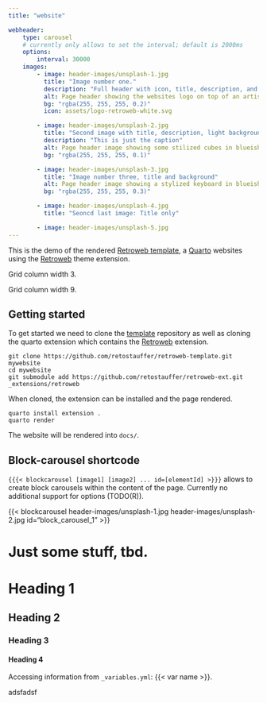 ```yaml
---
title: "website"

webheader:
    type: carousel
    # currently only allows to set the interval; default is 2000ms
    options:
        interval: 30000
    images:
        - image: header-images/unsplash-1.jpg
          title: "Image number one."
          description: "Full header with icon, title, description, and background color."
          alt: Page header showing the websites logo on top of an artistic blueish background.
          bg: "rgba(255, 255, 255, 0.2)"
          icon: assets/logo-retroweb-white.svg

        - image: header-images/unsplash-2.jpg
          title: "Second image with title, description, light background, without an icon."
          description: "This is just the caption"
          alt: Page header image showing some stilized cubes in blueish color.
          bg: "rgba(255, 255, 255, 0.1)"

        - image: header-images/unsplash-3.jpg
          title: "Image number three, title and background"
          alt: Page header image showing a stylized keyboard in blueish color.
          bg: "rgba(255, 255, 255, 0.3)"

        - image: header-images/unsplash-4.jpg
          title: "Seoncd last image: Title only"

        - image: header-images/unsplash-5.jpg
---
```



This is the demo of the rendered [Retroweb template](rwt), a 
[Quarto](quarto) websites using the [Retroweb](rwe) theme extension.


:::: {.grid}
::: {.g-col-3}
Grid column width 3.
:::
::: {.g-col-9}
Grid column width 9.
:::
::::

## Getting started

To get started we need to clone the [template](wrt) repository as well
as cloning the quarto extension which contains the [Retroweb](wre) extension.

```
git clone https://github.com/retostauffer/retroweb-template.git mywebsite
cd mywebsite
git submodule add https://github.com/retostauffer/retroweb-ext.git _extensions/retroweb
```

When cloned, the extension can be installed and the page rendered.

```
quarto install extension .
quarto render
```

The website will be rendered into `docs/`.


## Block-carousel shortcode

`{{{< blockcarousel [image1] [image2] ... id=[elementId] >}}}` allows to create block
carousels within the content of the page. Currently no additional support for
options (TODO(R)).

<!-- bootstrap 5 image carousel -->
{{< blockcarousel header-images/unsplash-1.jpg header-images/unsplash-2.jpg id="block_carousel_1" >}}

# Just some stuff, tbd.

# Heading 1

## Heading 2

### Heading 3

#### Heading 4


Accessing information from `_variables.yml`: {{< var name >}}.


::: {.red}
adsfadsf
:::


[quarto]: https://quarto.org/docs/reference/projects/websites.html
[rwt]: https://github.com/retostauffer/retroweb-template
[rwe]: https://quarto.org/docs/reference/projects/websites.html
